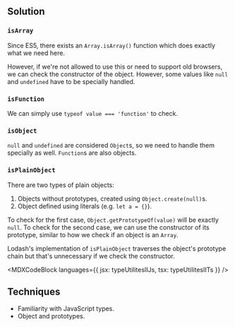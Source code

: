 

## Solution

### `isArray`

Since ES5, there exists an `Array.isArray()` function which does exactly what we need here.

However, if we're not allowed to use this or need to support old browsers, we can check the constructor of the object. However, some values like `null` and `undefined` have to be specially handled.

### `isFunction`

We can simply use `typeof value === 'function'` to check.

### `isObject`

`null` and `undefined` are considered `Object`s, so we need to handle them specially as well. `Function`s are also objects.

### `isPlainObject`

There are two types of plain objects:

1. Objects without prototypes, created using `Object.create(null)`s.
1. Object defined using literals (e.g. `let a = {}`).

To check for the first case, `Object.getPrototypeOf(value)` will be exactly `null`. To check for the second case, we can use the constructor of its prototype, similar to how we check if an object is an `Array`.

Lodash's implementation of `isPlainObject` traverses the object's prototype chain but that's unnecessary if we check the constructor.

<MDXCodeBlock languages={{ jsx: typeUtilitesIIJs, tsx: typeUtilitesIITs }} />

## Techniques

- Familiarity with JavaScript types.
- Object and prototypes.

